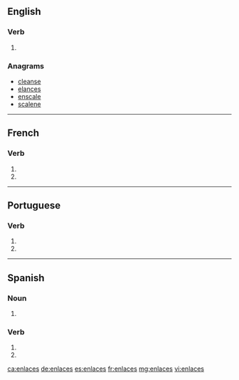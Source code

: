{{also|enlacés}}
==English==

===Verb===
{{head|en|verb form}}

# {{en-third-person singular of|enlace}}

===Anagrams===
* [[cleanse#English|cleanse]]
* [[elances#English|elances]]
* [[enscale#English|enscale]]
* [[scalene#English|scalene]]

----

==French==

===Verb===
{{fr-verb-form}}

# {{conjugation of|enlacer||2|s|pres|ind|lang=fr}}
# {{conjugation of|enlacer||2|s|pres|sub|lang=fr}}

----

==Portuguese==

===Verb===
{{pt-verb-form}}

# {{conjugation of|enlaçar||2|s|present|subjunctive|lang=pt}}
# {{conjugation of|enlaçar||2|s|negative|imperative|lang=pt}}

----

==Spanish==

===Noun===
{{head|es|noun form|g=m-p}}

# {{plural of|enlace|lang=es}}

===Verb===
{{es-verb-form|enlazar}}

# {{es-verb form of|ending=ar|mood=imperative|sense=negative|pers=2|formal=no|number=singular|enlazar}}
# {{es-verb form of|ending=ar|mood=subjunctive|tense=present|pers=2|formal=no|number=singular|enlazar}}

[[ca:enlaces]]
[[de:enlaces]]
[[es:enlaces]]
[[fr:enlaces]]
[[mg:enlaces]]
[[vi:enlaces]]